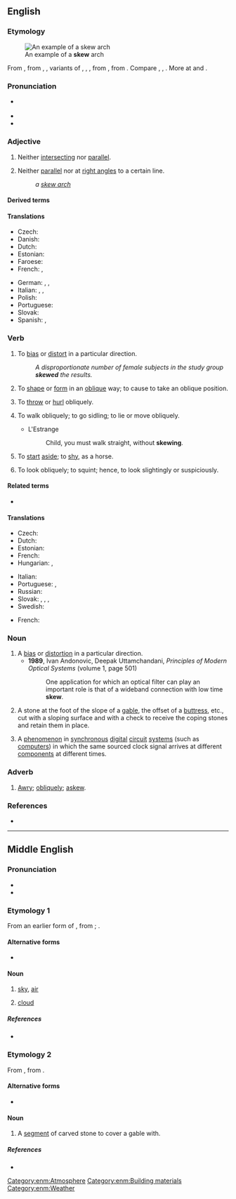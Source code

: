 ==English==

===Etymology===
[[File:Skew Arch Bridge, Plane 6, Allegheny Portage RR.jpg|thumb|An example of a '''skew''' arch]]

From {{inh|en|enm|skewen}}, from {{der|en|ONF.|escuer}}, {{m|fro|eskiuer}}, variants of {{der|en|fro|eschuer}}, {{m|fro|eschiver}}, {{m|fro|eschever}}, from {{der|en|frk|*skiuhan|t=to dread; avoid; shun}}, from {{der|en|gem-pro|*skiuhijaną|t=to frighten}}. Compare {{cog|stq|skeeuw|t=slanting, oblique}}, {{cog|da|skæv|t=skew, slanting, crooked}}, {{cog|no|skeiv}}. More at {{l|en|shy}} and {{l|en|eschew}}.

===Pronunciation===
* {{a|UK|US}} {{IPA|/skjuː/|lang=en}}
* {{audio|en-us-skew.ogg|Audio (US)|lang=en}}
* {{rhymes|uː|lang=en}}

===Adjective===
{{en-adj|-}}

# {{lb|en|mathematics|usually of two lines}} Neither [[intersecting]] nor [[parallel]].
# Neither [[parallel]] nor at [[right angles]] to a certain line.
#: ''a [[skew arch]]''

====Derived terms====
{{der3|en
|skew arch
|skew back
|skew bridge
|skew curve
|skew field
|[[skew gearing]], [[skew bevel gearing]]
|skew-Hermitian
|skew surface
|skew-symmetric
|skew symmetrical determinant
|skew-symmetry
}}

====Translations====
{{trans-top|neither perpendicular nor parallel}}
* Czech: {{t+|cs|šikmý|m}}
* Danish: {{t+|da|skæv}}
* Dutch: {{t+|nl|scheef}}
* Estonian: {{t|et|kald}}
* Faroese: {{t|fo|skeivur}}
* French: {{t+|fr|gauche}}, {{t+|fr|oblique}}
{{trans-mid}}
* German: {{t+|de|schräg}}, {{t+|de|schief}}, {{t+|de|windschief}}
* Italian: {{t+|it|sghembo}}, {{t+|it|obliquo}}, {{t+|it|trasversale}}
* Polish: {{t+|pl|skośny}}
* Portuguese: {{t+|pt|assimétrico|m}}
* Slovak: {{t|sk|kosý|m}}
* Spanish: {{t+|es|asimétrico}}, {{t+|es|oblicuo}}
{{trans-bottom}}

===Verb===
{{en-verb}}

# {{lb|en|transitive}} To [[bias]] or [[distort]] in a particular direction.
#: ''A disproportionate number of female subjects in the study group '''skewed''' the results.''
# {{lb|en|transitive}} To [[shape]] or [[form]] in an [[oblique]] way; to cause to take an oblique position.
# {{lb|en|transitive}} To [[throw]] or [[hurl]] obliquely.
# {{lb|en|intransitive}} To walk obliquely; to go sidling; to lie or move obliquely.
#* L'Estrange
#*: Child, you must walk straight, without '''skewing'''.
# {{lb|en|intransitive}} To [[start]] [[aside]]; to [[shy]], as a horse.
# {{lb|en|intransitive}} To look obliquely; to squint; hence, to look slightingly or suspiciously.
#: {{rfquotek|Beaumont and Fletcher}}

====Related terms====
* {{l|en|skewness}}

====Translations====
{{trans-top|to bias or distort in a particular direction}}
* Czech: {{t|cs|zkreslit}}
* Dutch: {{t+|nl|afleiden}}
* Estonian: {{t|et|kallutama}}
* French: {{t+|fr|biaiser}}
* Hungarian: {{t+|hu|eltorzít}}, {{t+|hu|manipulál}}
{{trans-mid}}
* Italian: {{t+|it|distorcere}}
* Portuguese: {{t+|pt|distorcer}}, {{t+|pt|enviesar}}
* Russian: {{t+|ru|отклоня́ться}}
* Slovak: {{t|sk|odchýliť}}, {{t|sk|skresliť}}, {{t|sk|odkloniť}}, {{t|sk|prikloniť}}
* Swedish: {{t+|sv|förvränga}}
{{trans-bottom}}

{{checktrans-top}}
* French: {{t+|fr|fausser}}
{{trans-mid}}
{{trans-bottom}}

===Noun===
{{en-noun|~}}

# A [[bias]] or [[distortion]] in a particular direction.
#* '''1989''', Ivan Andonovic, ‎Deepak Uttamchandani, ''Principles of Modern Optical Systems'' (volume 1, page 501)
#*: One application for which an optical filter can play an important role is that of a wideband connection with low time '''skew'''.
# {{lb|en|architecture}} A stone at the foot of the slope of a [[gable]], the offset of a [[buttress]], etc., cut with a sloping surface and with a check to receive the coping stones and retain them in place.
# {{lb|en|electronics}} A [[phenomenon]] in [[synchronous]] [[digital]] [[circuit]] [[system]]s (such as [[computer]]s) in which the same sourced clock signal arrives at different [[component]]s at different times.

===Adverb===
{{en-adv}}

# [[awry|Awry]]; [[obliquely]]; [[askew]].

===References===
* {{R:Lexico}}

----

==Middle English==

===Pronunciation===
* {{IPA|enm|/skiu̯/}}
* {{rhymes|enm|iu̯}}

===Etymology 1===
From an earlier form of {{bor|enm|non|ský}}, from {{der|enm|gem-pro|*skiwją}}; {{doublet|enm|sky}}.

====Alternative forms====
* {{alter|enm|skiw|skue|skyw|skewe|skwe|skiu|scue|schew}}

====Noun====
{{enm-noun|skewes}} 

# [[sky]], [[air]]
# {{lb|enm|rare}} [[cloud]]

=====References=====
* {{R:MED Online|entry= skeu  |part of speech= n.(1) |id= MED37680 |accessdate=2019-07-23}}

===Etymology 2===
From {{bor|enm|fro|escu}}, from {{der|enm|la|scūtum}}.

====Alternative forms====
* {{alter|enm|scuwe|skyu|scheu|skyew|scu}}

====Noun====
{{enm-noun|skewes}} 

# A [[segment]] of carved stone to cover a gable with.

=====References=====
* {{R:MED Online|entry= skeu  |part of speech= n.(2) |id= MED40661 |accessdate=2019-07-23}}

[[Category:enm:Atmosphere]]
[[Category:enm:Building materials]]
[[Category:enm:Weather]]